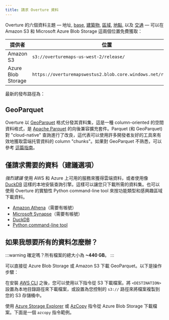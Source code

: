 ```yaml
---
title: 請求 Overture 資料
---
```



Overture 的六個資料主題 &mdash; 地址, [base](/guides/base), [建築物](/guides/buildings), [區域](/guides/divisions), [地點](/guides/places), 以及 [交通](/guides/transportation) &mdash; 可以在 Amazon S3 和 Microsoft Azure Blob Storage 這兩個位置免費獲取：

| 提供者 | 位置 |
| ------ | -------- |
| Amazon S3 | `s3://overturemaps-us-west-2/release/` |
| Azure Blob Storage | `https://overturemapswestus2.blob.core.windows.net/release/` |

最新的發布路徑為：
<QueryBuilder query="__OVERTURE_RELEASE/" language="text"></QueryBuilder>

## GeoParquet

Overture 以 [GeoParquet](https://geoparquet.org/) 格式分發其資料集，這是一種 column-oriented 的空間資料格式，是 [Apache Parquet](https://parquet.apache.org/) 的向後兼容擴充套件。Parquet (和 GeoParquet) 對 "cloud-native" 查詢進行了改良，這代表可以使用許多開發者友好的工具來有效地獲取雲端托管資料的 column "chunks"。如果對 GeoParquet 不熟悉，可以參考 [這篇指南](https://guide.cloudnativegeo.org/geoparquet/)。

## 僅請求需要的資料（建議選項）

_強烈建議_ 使用 AWS 和 Azure 上可用的服務來獲得雲端資料，或者使用像 [DuckDB](https://duckdb.org/) 這樣的本地安裝查詢引擎。這樣可以讓您只下載所需的資料集。也可以使用 Overture 的實驗性 Python command-line tool 來按功能類型和感興趣區域下載資料。

- [Amazon Athena](athena-aws)（需要有帳號）
- [Microsoft Synapse](synapse-azure)（需要有帳號）
- [DuckDB](duckdb)
- [Python command-line tool](overturemaps-py)

## 如果我想要所有的資料怎麼辦？

:::warning
確定嗎？所有檔案的總大小為 **~440 GB**。
:::

可以直接從 Azure Blob Storage 或 Amazon S3 下載 GeoParquet。以下是操作步驟：

在安裝 [AWS CLI](https://docs.aws.amazon.com/cli/latest/userguide/getting-started-install.html) 之後，您可以使用以下指令從 S3 下載檔案。將 `<DESTINATION>` 設置為本地目錄路徑來下載檔案，或設置為您控制的 `s3://` 路徑來將檔案複製到您的 S3 存儲桶中。

<QueryBuilder   query="aws s3 cp --region us-west-2 --no-sign-request --recursive s3://overturemaps-us-west-2/release/__OVERTURE_RELEASE/ <DESTINATION>"
                language="text">
</QueryBuilder>

使用 [Azure Storage Explorer](https://azure.microsoft.com/en-us/products/storage/storage-explorer/) 或 [AzCopy](https://learn.microsoft.com/en-us/azure/storage/common/storage-use-azcopy-v10?toc=%2Fazure%2Fstorage%2Fblobs%2Ftoc.json&bc=%2Fazure%2Fstorage%2Fblobs%2Fbreadcrumb%2Ftoc.json#download-azcopy) 指令從 Azure Blob Storage 下載檔案。下面是一個 `azcopy` 指令範例。

<QueryBuilder   query='azcopy copy "https://overturemapswestus2.dfs.core.windows.net/release/__OVERTURE_RELEASE/" "<<local directory path>>"  --recursive'
                language="text">
</QueryBuilder>
